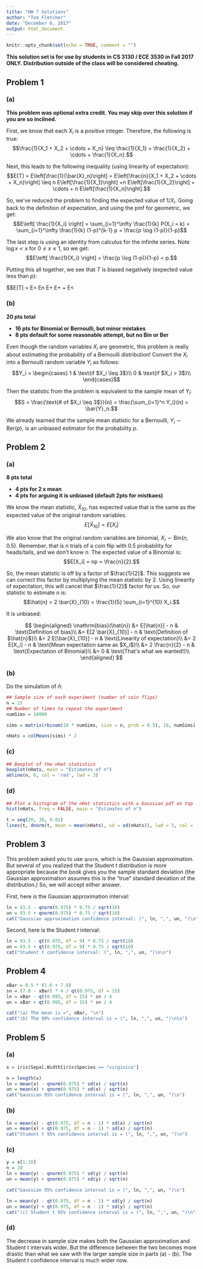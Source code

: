 ```yaml
---
title: "HW 7 Solutions"
author: "Tom Fletcher"
date: "December 6, 2017"
output: html_document
---
```


```r
knitr::opts_chunk$set(echo = TRUE, comment = "")
```

__This solution set is for use by students in CS 3130 / ECE 3530 in Fall 2017 ONLY. Distribution outside of the class will be considered cheating.__

## Problem 1

### (a)

__This problem was optional extra credit. You may skip over this solution if you are so inclined.__

First, we know that each $X_i$ is a positive integer. Therefore, the following is true:
$$\frac{1}{X_1 + X_2 + \cdots + X_n} \leq \frac{1}{X_1} + \frac{1}{X_2} + \cdots + \frac{1}{X_n}.$$

Next, this leads to the following inequality (using linearity of expectation):
$$E[T] = E\left[\frac{1}{\bar{X}_n}\right] = E\left[\frac{n}{X_1 + X_2 + \cdots + X_n}\right] \leq n E\left[\frac{1}{X_1}\right] +n E\left[\frac{1}{X_2}\right] + \cdots + n E\left[\frac{1}{X_n}\right].$$

So, we've reduced the problem to finding the expected value of $1/X_i$. Going back to the definition of expectation, and using the pmf for geometric, we get:
$$E\left[ \frac{1}{X_i} \right] = \sum_{i=1}^\infty \frac{1}{k} P(X_i = k) = \sum_{i=1}^\infty \frac{1}{k} (1-p)^{k-1} p = \frac{p \log (1-p)}{1-p}$$

The last step is using an identity from calculus for the infinite series. Note $\log x < x$ for $0 \leq x \leq 1$, so we get:
$$E\left[ \frac{1}{X_i} \right] = \frac{p \log (1-p)}{1-p} < p.$$

Putting this all together, we see that $T$ is biased negatively (expected value less than $p$):

$$E[T] = E\left[\frac{1}{\bar{X}_n}\right] = E\left[\frac{1}{X_1 + X_2 + \cdots + X_n}\right] \leq n E\left[\frac{1}{X_1}\right] + E\left[\frac{1}{X_2}\right] + \cdots + E\left[\frac{1}{X_n}\right] < 

### (b)

__20 pts total__

* __16 pts for Binomial or Bernoulli, but minor mistakes__
* __8 pts default for some reasonable attempt, but no Bin or Ber__

Even though the random variables $X_i$ are geometric, this problem is really about estimating the probability of a Bernoulli distribution! Convert the $X_i$ into a Bernoulli random variable $Y_i$ as follows:
$$Y_i = 
\begin{cases} 
1 & \text{if $X_i \leq 3$}\\
0 & \text{if $X_i > 3$}\\
\end{cases}$$

Then the statistic from the problem is equivalent to the sample mean of $Y_i$:
$$S = \frac{\text{# of $X_i \leq 3$}}{n} = \frac{\sum_{i=1}^n Y_i}{n} = \bar{Y}_n.$$

We already learned that the sample mean statistic for a Bernoulli, $Y_i \sim \mathrm{Ber}(p)$, is an unbiased estimator for the probability $p$.

## Problem 2

### (a)

__8 pts total__

* __4 pts for 2 x mean__
* __4 pts for arguing it is unbiased (default 2pts for mistkaes)__

We know the mean statistic, $\bar{X}_{10}$, has expected value that is the same as the expected value of the original random variables.
$$E[\bar{X}_{10}] = E[X_i]$$

We also know that the original random variables are binomial, $X_i \sim \mathrm{Bin}(n, 0.5)$. Remember, that is $n$ trials of a coin flip with 0.5 probability for heads/tails, and we don't know $n$. The expected value of a Binomial is:
$$E[X_i] = np = \frac{n}{2}.$$

So, the mean statistic is off by a factor of $\frac{1}{2}$. This suggests we can correct this factor by multiplying the mean statistic by 2. Using linearity of expectation, this will cancel that $\frac{1}{2}$ factor for us. So, our statistic to estimate $n$ is:
$$\hat{n} = 2 \bar{X}_{10} = \frac{1}{5} \sum_{i=1}^{10} X_i.$$

It is unbiased:

$$
\begin{aligned}
\mathrm{bias}(\hat{n}) &= E[\hat{n}] - n        & \text{Definition of bias}\\
                       &= E[2 \bar{X}_{10}] - n & \text{Definition of $\hat{n}$}\\
                       &= 2 E[\bar{X}_{10}] - n   & \text{Linearity of expectation}\\
                       &= 2 E[X_i] - n          & \text{Mean expectation same as $X_i$}\\
                       &= 2 \frac{n}{2} - n     & \text{Expectation of Binomial}\\
                       &= 0                     & \text{That's what we wanted!}\\
\end{aligned}
$$

### (b)

Do the simulation of $\hat{n}$:

```r
## Sample size of each experiment (number of coin flips)
n = 25
## Number of times to repeat the experiment
numSims = 10000

sims = matrix(rbinom(10 * numSims, size = n, prob = 0.5), 10, numSims)

nHats = colMeans(sims) * 2
```

### (c)

```r
## Boxplot of the nHat statistics
boxplot(nHats, main = "Estimates of n")
abline(n, 0, col = 'red', lwd = 3)
```

### (d)

```r
## Plot a histogram of the nHat statistics with a Gaussian pdf on top
hist(nHats, freq = FALSE, main = "Estimates of n")

t = seq(20, 30, 0.01)
lines(t, dnorm(t, mean = mean(nHats), sd = sd(nHats)), lwd = 3, col = 'blue')
```

## Problem 3

This problem asked you to use `qnorm`, which is the Gaussian approximation. But several of you realized that the Student $t$ distribution is more appropriate because the book gives you the sample standard deviation (the Gaussian approximation assumes this is the "true" standard deviation of the distribution.) So, we will accept either answer.

First, here is the Gaussian approximation interval:
```r
ln = 93.5 - qnorm(0.975) * 0.75 / sqrt(10)
un = 93.5 + qnorm(0.975) * 0.75 / sqrt(10)
cat("Gaussian approximation confidence interval: (", ln, ",", un, ")\n\n")

```

Second, here is the Student $t$ interval:
```r
ln = 93.5 - qt(0.975, df = 9) * 0.75 / sqrt(10)
un = 93.5 + qt(0.975, df = 9) * 0.75 / sqrt(10)
cat("Student t confidence interval: (", ln, ",", un, ")\n\n")
```

## Problem 4

```r
xBar = 0.5 * (1.6 + 7.8)
sn = (7.8 - xBar) * 4 / qt(0.975, df = 15)
ln = xBar - qt(0.995, df = 15) * sn / 4
un = xBar + qt(0.995, df = 15) * sn / 4

cat("(a) The mean is =", xBar, "\n")
cat("(b) The 99% confidence interval is = (", ln, ",", un, ")\n\n")
```

## Problem 5

### (a)

```r
x = iris$Sepal.Width[iris$Species == "virginica"]

n = length(x)
ln = mean(x) - qnorm(0.975) * sd(x) / sqrt(n)
un = mean(x) + qnorm(0.975) * sd(x) / sqrt(n)
cat("Gaussian 95% confidence interval is = (", ln, ",", un, ")\n")
```

### (b)
```r
ln = mean(x) - qt(0.975, df = n - 1) * sd(x) / sqrt(n)
un = mean(x) + qt(0.975, df = n - 1) * sd(x) / sqrt(n)
cat("Student t 95% confidence interval is = (", ln, ",", un, ")\n")
```

### (c)
```r
y = x[1:10]
n = 10
ln = mean(y) - qnorm(0.975) * sd(y) / sqrt(n)
un = mean(y) + qnorm(0.975) * sd(y) / sqrt(n)

cat("Gaussian 95% confidence interval is = (", ln, ",", un, ")\n")

ln = mean(y) - qt(0.975, df = n - 1) * sd(y) / sqrt(n)
un = mean(y) + qt(0.975, df = n - 1) * sd(y) / sqrt(n)
cat("(c) Student t 95% confidence interval is = (", ln, ",", un, ")\n")
```

### (d)

The decrease in sample size makes both the Gaussian approximation and Student
$t$ intervals wider. But the difference between the two becomes more drastic
than what we saw with the larger sample size in parts (a) - (b). The Student
$t$ confidence interval is much wider now.
